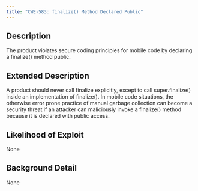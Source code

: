 ```yaml
---
title: "CWE-583: finalize() Method Declared Public"
---
```


## Description
The product violates secure coding principles for mobile code by declaring a finalize() method public.

## Extended Description
A product should never call finalize explicitly, except to call super.finalize() inside an implementation of finalize(). In mobile code situations, the otherwise error prone practice of manual garbage collection can become a security threat if an attacker can maliciously invoke a finalize() method because it is declared with public access.

## Likelihood of Exploit
None

## Background Detail
None
        